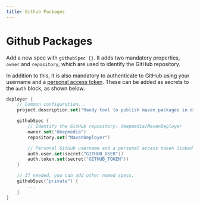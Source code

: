 ```yaml
---
title: Github Packages
---
```


# Github Packages

Add a new spec with `githubSpec {}`. It adds two mandatory properties, `owner` and `repository`, which
are used to identify the GitHub repository.

In addition to this, it is also mandatory to authenticate to GitHub using your username and a
[personal access token](https://docs.github.com/en/packages/learn-github-packages/about-permissions-for-github-packages#about-scopes-and-permissions-for-package-registries).
These can be added as secrets to the `auth` block, as shown below.

```kotlin
deployer {
    // Common configuration...
    project.description.set("Handy tool to publish maven packages in different repositories.")

    githubSpec {
        // Identify the GitHub repository: deepmedia/MavenDeployer
        owner.set("deepmedia")
        repository.set("MavenDeployer")

        // Personal GitHub username and a personal access token linked to it
        auth.user.set(secret("GITHUB_USER"))
        auth.token.set(secret("GITHUB_TOKEN"))
    }

    // If needed, you can add other named specs.
    githubSpec("private") {
        ...
    }
}
```
